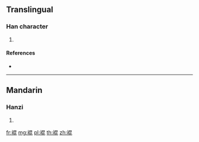 {{character info/new}}
==Translingual==

===Han character===
{{Han char|rn=145|rad=衣|as=08|sn=14|four=|canj=LAPP}}

# {{defn|Han|sort=衣08}}

====References====
* {{Han ref|kx=1118.190|dkj=34339|dj=1585.010|hdz=53098.080|uh=88E9|ud=35049}}

----

==Mandarin==

===Hanzi===
{{cmn-hanzi|pin=[[kūn]] ([[kun1]])|wg=k'un<sup>1</sup>}}

# {{defn|lang=cmn|sort=衣08}}

[[fr:裩]]
[[mg:裩]]
[[pl:裩]]
[[th:裩]]
[[zh:裩]]